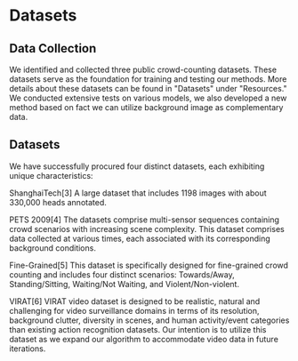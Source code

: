 # Datasets

## Data Collection
We identified and collected three public crowd-counting datasets.
These datasets serve as the foundation for training and testing our methods.
More details about these datasets can be found in "Datasets" under "Resources."
We conducted extensive tests on various models, we also developed a new method based
on fact we can utilize background image as complementary data.

## Datasets  
We have successfully procured four distinct datasets, each exhibiting unique characteristics:  

ShanghaiTech[3]  A large dataset that includes 1198 images with about 330,000 heads annotated.  

PETS 2009[4]  The datasets comprise multi-sensor sequences containing crowd scenarios with increasing scene complexity. 
This dataset comprises data collected at various times, each associated with its corresponding background conditions.  

Fine-Grained[5]  This dataset is specifically designed for fine-grained crowd counting and includes four distinct scenarios:
Towards/Away, Standing/Sitting, Waiting/Not Waiting, and Violent/Non-violent.

VIRAT[6]  VIRAT video dataset is designed to be realistic, natural and challenging for video surveillance domains 
in terms of its resolution, background clutter, diversity in scenes, and human activity/event categories than existing 
action recognition datasets. Our intention is to utilize this dataset as we expand our algorithm to accommodate video data in future iterations.